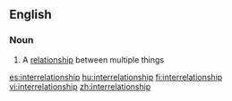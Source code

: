 ==English==

===Noun===
{{en-noun}}

# A [[relationship]] between multiple things

[[es:interrelationship]]
[[hu:interrelationship]]
[[fi:interrelationship]]
[[vi:interrelationship]]
[[zh:interrelationship]]